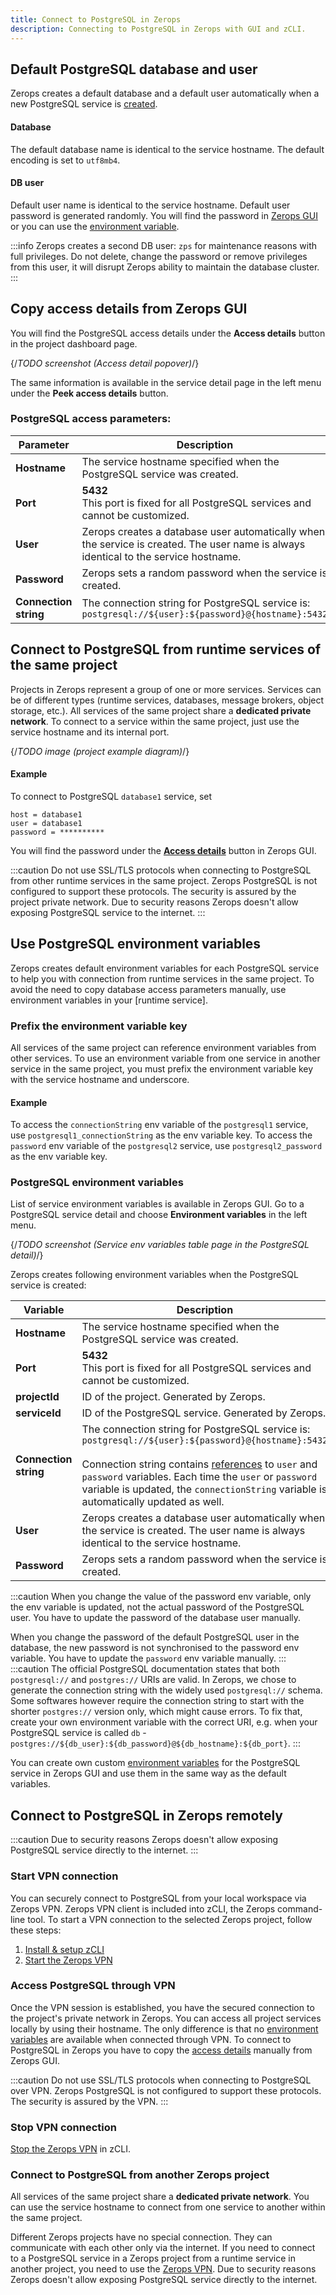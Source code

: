 ```yaml
---
title: Connect to PostgreSQL in Zerops
description: Connecting to PostgreSQL in Zerops with GUI and zCLI.
---
```


## Default PostgreSQL database and user

Zerops creates a default database and a default user automatically when a new PostgreSQL service is [created](/postgresql/how-to/create).

#### Database

The default database name is identical to the service hostname. The default encoding is set to `utf8mb4`.

#### DB user

Default user name is identical to the service hostname. Default user password is generated randomly. You will find the password in [Zerops GUI](#copy-access-details-from-zerops-gui) or you can use the [environment variable](#use-postgresql-environment-variables).

:::info
Zerops creates a second DB user: `zps` for maintenance reasons with full privileges. Do not delete, change the password or remove privileges from this user, it will disrupt Zerops ability to maintain the database cluster.
:::

## Copy access details from Zerops GUI

You will find the PostgreSQL access details under the **Access details** button in the project dashboard page.

{/*TODO screenshot (Access detail popover)*/}

The same information is available in the service detail page in the left menu under the **Peek access details** button.

### PostgreSQL access parameters:

| Parameter             | Description                                                                                                                          |
| --------------------- | ------------------------------------------------------------------------------------------------------------------------------------ |
| **Hostname**          | The service hostname specified when the PostgreSQL service was created.                                                              |
| **Port**              | **5432**<br/>This port is fixed for all PostgreSQL services and cannot be customized.                                                |
| **User**              | Zerops creates a database user automatically when the service is created. The user name is always identical to the service hostname. |
| **Password**          | Zerops sets a random password when the service is created.                                                                           |
| **Connection string** | The connection string for PostgreSQL service is:<br/>`postgresql://${user}:${password}@{hostname}:5432`                              |

## Connect to PostgreSQL from runtime services of the same project

Projects in Zerops represent a group of one or more services. Services can be of different types (runtime services, databases, message brokers, object storage, etc.). All services of the same project share a **dedicated private network**. To connect to a service within the same project, just use the service hostname and its internal port.

{/*TODO image (project example diagram)*/}

#### Example

To connect to PostgreSQL `database1` service, set

```
host = database1
user = database1
password = **********
```

You will find the password under the [**Access details**](#copy-access-details-from-zerops-gui) button in Zerops GUI.

:::caution
Do not use SSL/TLS protocols when connecting to PostgreSQL from other runtime services in the same project. Zerops PostgreSQL is not configured to support these protocols. The security is assured by the project private network. Due to security reasons Zerops doesn't allow exposing PostgreSQL service to the internet.
:::

## Use PostgreSQL environment variables

Zerops creates default environment variables for each PostgreSQL service to help you with connection from runtime services in the same project. To avoid the need to copy database access parameters manually, use environment variables in your [runtime service].

### Prefix the environment variable key

All services of the same project can reference environment variables from other services. To use an environment variable from one service in another service in the same project, you must prefix the environment variable key with the service hostname and underscore.

#### Example

To access the `connectionString` env variable of the `postgresql1` service, use `postgresql1_connectionString` as the env variable key.
To access the `password` env variable of the `postgresql2` service, use `postgresql2_password` as the env variable key.

### PostgreSQL environment variables

List of service environment variables is available in Zerops GUI. Go to a PostgreSQL service detail and choose **Environment variables** in the left menu.

{/*TODO screenshot (Service env variables table page in the PostgreSQL detail)*/}

Zerops creates following environment variables when the PostgreSQL service is created:

| Variable              | Description                                                                                                                                                                                                                                                                                                                                                                     |
| --------------------- | ------------------------------------------------------------------------------------------------------------------------------------------------------------------------------------------------------------------------------------------------------------------------------------------------------------------------------------------------------------------------------- |
| **Hostname**          | The service hostname specified when the PostgreSQL service was created.                                                                                                                                                                                                                                                                                                         |
| **Port**              | **5432**<br/>This port is fixed for all PostgreSQL services and cannot be customized.                                                                                                                                                                                                                                                                                           |
| **projectId**         | ID of the project. Generated by Zerops.                                                                                                                                                                                                                                                                                                                                         |
| **serviceId**         | ID of the PostgreSQL service. Generated by Zerops.                                                                                                                                                                                                                                                                                                                              |
| **Connection string** | The connection string for PostgreSQL service is:<br/>`postgresql://${user}:${password}@{hostname}:5432`<br/><br/>Connection string contains [references](/postgresql/how-to/connect#postgresql-access-parameters) to `user` and `password` variables. Each time the `user` or `password` variable is updated, the `connectionString` variable is automatically updated as well. |
| **User**              | Zerops creates a database user automatically when the service is created. The user name is always identical to the service hostname.                                                                                                                                                                                                                                            |
| **Password**          | Zerops sets a random password when the service is created.                                                                                                                                                                                                                                                                                                                      |

:::caution
When you change the value of the password env variable, only the env variable is updated, not the actual password of the PostgreSQL user. You have to update the password of the database user manually.

When you change the password of the default PostgreSQL user in the database, the new password is not synchronised to the password env variable. You have to update the `password` env variable manually.
:::
:::caution
The official PostgreSQL documentation states that both `postgresql://` and `postgres://` URIs are valid. In Zerops, we chose to generate the connection string with the widely used `postgresql://` schema.
Some softwares however require the connection string to start with the shorter `postgres://` version only, which might cause errors. To fix that, create your own environment variable with the correct URI, e.g. when your PostgreSQL service is called `db` - `postgres://${db_user}:${db_password}@${db_hostname}:${db_port}`.
:::

You can create own custom [environment variables](/features/env-variables) for the PostgreSQL service in Zerops GUI and use them in the same way as the default variables.

## Connect to PostgreSQL in Zerops remotely

:::caution
Due to security reasons Zerops doesn't allow exposing PostgreSQL service directly to the internet.
:::

### Start VPN connection

You can securely connect to PostgreSQL from your local workspace via Zerops VPN. Zerops VPN client is included into zCLI, the Zerops command-line tool. To start a VPN connection to the selected Zerops project, follow these steps:

1. [Install & setup zCLI](/references/cli)
2. [Start the Zerops VPN](/references/vpn#start-vpn)

### Access PostgreSQL through VPN

Once the VPN session is established, you have the secured connection to the project's private network in Zerops. You can access all project services locally by using their hostname. The only difference is that no [environment variables](#use-postgresql-environment-variables) are available when connected through VPN. To connect to PostgreSQL in Zerops you have to copy the [access details](#copy-access-details-from-zerops-gui) manually from Zerops GUI.

:::caution
Do not use SSL/TLS protocols when connecting to PostgreSQL over VPN. Zerops PostgreSQL is not configured to support these protocols. The security is assured by the VPN.
:::

### Stop VPN connection

[Stop the Zerops VPN](/references/vpn#stop-vpn) in zCLI.

### Connect to PostgreSQL from another Zerops project

All services of the same project share a **dedicated private network**. You can use the service hostname to connect from one service to another within the same project.

Different Zerops projects have no special connection. They can communicate with each other only via the internet. If you need to connect to a PostgreSQL service in a Zerops project from a runtime service in another project, you need to use the [Zerops VPN](#access-postgresql-through-vpn). Due to security reasons Zerops doesn't allow exposing PostgreSQL service directly to the internet.
